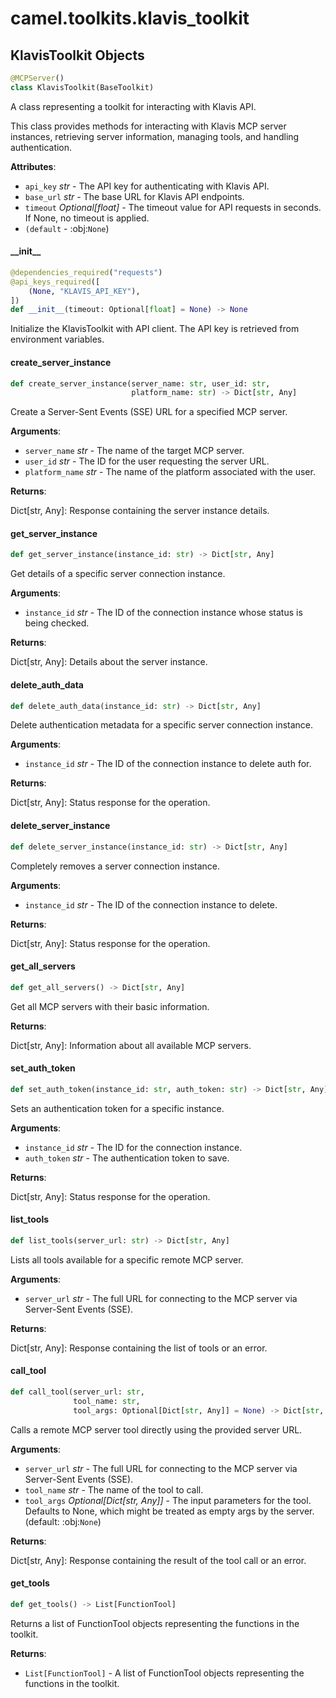 <a id="camel.toolkits.klavis_toolkit"></a>

# camel.toolkits.klavis\_toolkit

<a id="camel.toolkits.klavis_toolkit.KlavisToolkit"></a>

## KlavisToolkit Objects

```python
@MCPServer()
class KlavisToolkit(BaseToolkit)
```

A class representing a toolkit for interacting with Klavis API.

This class provides methods for interacting with Klavis MCP server
instances, retrieving server information, managing tools, and handling
authentication.

**Attributes**:

- `api_key` _str_ - The API key for authenticating with Klavis API.
- `base_url` _str_ - The base URL for Klavis API endpoints.
- `timeout` _Optional[float]_ - The timeout value for API requests
  in seconds. If None, no timeout is applied.
- `(default` - :obj:`None`)

<a id="camel.toolkits.klavis_toolkit.KlavisToolkit.__init__"></a>

#### \_\_init\_\_

```python
@dependencies_required("requests")
@api_keys_required([
    (None, "KLAVIS_API_KEY"),
])
def __init__(timeout: Optional[float] = None) -> None
```

Initialize the KlavisToolkit with API client. The API key is
retrieved from environment variables.

<a id="camel.toolkits.klavis_toolkit.KlavisToolkit.create_server_instance"></a>

#### create\_server\_instance

```python
def create_server_instance(server_name: str, user_id: str,
                           platform_name: str) -> Dict[str, Any]
```

Create a Server-Sent Events (SSE) URL for a specified MCP server.

**Arguments**:

- `server_name` _str_ - The name of the target MCP server.
- `user_id` _str_ - The ID for the user requesting the server URL.
- `platform_name` _str_ - The name of the platform associated
  with the user.
  

**Returns**:

  Dict[str, Any]: Response containing the server instance details.

<a id="camel.toolkits.klavis_toolkit.KlavisToolkit.get_server_instance"></a>

#### get\_server\_instance

```python
def get_server_instance(instance_id: str) -> Dict[str, Any]
```

Get details of a specific server connection instance.

**Arguments**:

- `instance_id` _str_ - The ID of the connection instance whose status
  is being checked.
  

**Returns**:

  Dict[str, Any]: Details about the server instance.

<a id="camel.toolkits.klavis_toolkit.KlavisToolkit.delete_auth_data"></a>

#### delete\_auth\_data

```python
def delete_auth_data(instance_id: str) -> Dict[str, Any]
```

Delete authentication metadata for a specific server
connection instance.

**Arguments**:

- `instance_id` _str_ - The ID of the connection instance to
  delete auth for.
  

**Returns**:

  Dict[str, Any]: Status response for the operation.

<a id="camel.toolkits.klavis_toolkit.KlavisToolkit.delete_server_instance"></a>

#### delete\_server\_instance

```python
def delete_server_instance(instance_id: str) -> Dict[str, Any]
```

Completely removes a server connection instance.

**Arguments**:

- `instance_id` _str_ - The ID of the connection instance to delete.
  

**Returns**:

  Dict[str, Any]: Status response for the operation.

<a id="camel.toolkits.klavis_toolkit.KlavisToolkit.get_all_servers"></a>

#### get\_all\_servers

```python
def get_all_servers() -> Dict[str, Any]
```

Get all MCP servers with their basic information.

**Returns**:

  Dict[str, Any]: Information about all available MCP servers.

<a id="camel.toolkits.klavis_toolkit.KlavisToolkit.set_auth_token"></a>

#### set\_auth\_token

```python
def set_auth_token(instance_id: str, auth_token: str) -> Dict[str, Any]
```

Sets an authentication token for a specific instance.

**Arguments**:

- `instance_id` _str_ - The ID for the connection instance.
- `auth_token` _str_ - The authentication token to save.
  

**Returns**:

  Dict[str, Any]: Status response for the operation.

<a id="camel.toolkits.klavis_toolkit.KlavisToolkit.list_tools"></a>

#### list\_tools

```python
def list_tools(server_url: str) -> Dict[str, Any]
```

Lists all tools available for a specific remote MCP server.

**Arguments**:

- `server_url` _str_ - The full URL for connecting to the MCP server
  via Server-Sent Events (SSE).
  

**Returns**:

  Dict[str, Any]: Response containing the list of tools or an error.

<a id="camel.toolkits.klavis_toolkit.KlavisToolkit.call_tool"></a>

#### call\_tool

```python
def call_tool(server_url: str,
              tool_name: str,
              tool_args: Optional[Dict[str, Any]] = None) -> Dict[str, Any]
```

Calls a remote MCP server tool directly using the provided server
URL.

**Arguments**:

- `server_url` _str_ - The full URL for connecting to the MCP server
  via Server-Sent Events (SSE).
- `tool_name` _str_ - The name of the tool to call.
- `tool_args` _Optional[Dict[str, Any]]_ - The input parameters for
  the tool. Defaults to None, which might be treated as empty
  args by the server. (default: :obj:`None`)
  

**Returns**:

  Dict[str, Any]: Response containing the result of the tool call
  or an error.

<a id="camel.toolkits.klavis_toolkit.KlavisToolkit.get_tools"></a>

#### get\_tools

```python
def get_tools() -> List[FunctionTool]
```

Returns a list of FunctionTool objects representing the functions
in the toolkit.

**Returns**:

- `List[FunctionTool]` - A list of FunctionTool objects representing
  the functions in the toolkit.

